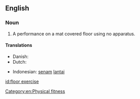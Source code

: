 ==English==

===Noun===
{{en-noun|head=[[floor]] [[exercise]]}}

# {{label|en|gymnastics}} A performance on a mat covered floor using no apparatus.

====Translations====
{{trans-top|gymnastics without apparatus}}
* Danish: {{t|da|gulvøvelse}}
* Dutch: {{t|nl|grondoefening}}
{{trans-mid}}
* Indonesian: [[senam]] [[lantai]]
{{trans-bottom}}
[[id:floor exercise]]

[[Category:en:Physical fitness]]